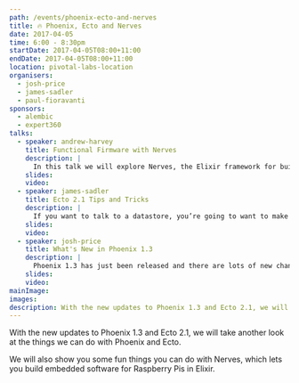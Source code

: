 ```yaml
---
path: /events/phoenix-ecto-and-nerves
title: 🔥 Phoenix, Ecto and Nerves
date: 2017-04-05
time: 6:00 - 8:30pm
startDate: 2017-04-05T08:00+11:00
endDate: 2017-04-05T08:00+11:00
location: pivotal-labs-location
organisers:
  - josh-price
  - james-sadler
  - paul-fioravanti
sponsors:
  - alembic
  - expert360
talks:
  - speaker: andrew-harvey
    title: Functional Firmware with Nerves
    description: |
      In this talk we will explore Nerves, the Elixir framework for building and deploying embedded software. Nerves is the easiest way to deploy Elixir to the Raspberry Pi or the Beaglebone.
    slides: 
    video: 
  - speaker: james-sadler
    title: Ecto 2.1 Tips and Tricks
    description: |
      If you want to talk to a datastore, you’re going to want to make friends with Ecto. It lets you compose query fragments with ease, and takes advantage of powerful Postgres features like Upserts. We’ll do a quick intro, and then take a deeper look at these new features.
    slides: 
    video: 
  - speaker: josh-price
    title: What's New in Phoenix 1.3
    description: |
      Phoenix 1.3 has just been released and there are lots of new changes. The project structure is significantly different and guide developers in the right direction for the best way to structure applications. We'll take a look at this and all the other cool new features.
    slides: 
    video: 
mainImage:
images:
description: With the new updates to Phoenix 1.3 and Ecto 2.1, we will take another look at the things we can do with Phoenix and Ecto.
---
```


With the new updates to Phoenix 1.3 and Ecto 2.1, we will take another look at the things we can do with Phoenix and Ecto.

We will also show you some fun things you can do with Nerves, which lets you build embedded software for Raspberry Pis in Elixir.

